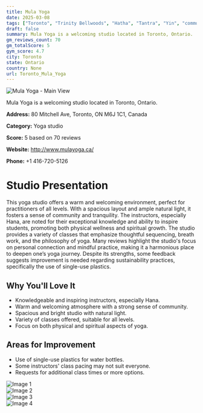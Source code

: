 ```yaml
---
title: Mula Yoga
date: 2025-03-08
tags: ["Toronto", "Trinity Bellwoods", "Hatha", "Tantra", "Yin", "community", "welcoming", "Toronto"]  
draft: false
summary: Mula Yoga is a welcoming studio located in Toronto, Ontario.
gm_reviews_count: 70
gm_totalScore: 5
gym_score: 4.7
city: Toronto
state: Ontario
country: None
url: Toronto_Mula_Yoga
---
```


<div className="aspect-[16/9] relative my-8">
  <img 
    src="https://lh5.googleusercontent.com/p/AF1QipM-cBpVhZhOXYeVDGlQbPsZ6hhSrf8dOQ2OWnnm=w1920-h1080-k-no"
    alt="Mula Yoga - Main View"
    className="object-cover absolute inset-0 w-full h-full rounded-lg"
  />
</div>

Mula Yoga is a welcoming studio located in Toronto, Ontario.

**Address:** 80 Mitchell Ave, Toronto, ON M6J 1C1, Canada

**Category:** Yoga studio

**Score:** 5 based on 70 reviews

**Website:** http://www.mulayoga.ca/

**Phone:** +1 416-720-5126

# Studio Presentation

This yoga studio offers a warm and welcoming environment, perfect for practitioners of all levels. With a spacious layout and ample natural light, it fosters a sense of community and tranquility. The instructors, especially Hana, are noted for their exceptional knowledge and ability to inspire students, promoting both physical wellness and spiritual growth. The studio provides a variety of classes that emphasize thoughtful sequencing, breath work, and the philosophy of yoga. Many reviews highlight the studio's focus on personal connection and mindful practice, making it a harmonious place to deepen one’s yoga journey. Despite its strengths, some feedback suggests improvement is needed regarding sustainability practices, specifically the use of single-use plastics.

## Why You'll Love It

- Knowledgeable and inspiring instructors, especially Hana.
- Warm and welcoming atmosphere with a strong sense of community.
- Spacious and bright studio with natural light.
- Variety of classes offered, suitable for all levels.
- Focus on both physical and spiritual aspects of yoga.

## Areas for Improvement

- Use of single-use plastics for water bottles.
- Some instructors' class pacing may not suit everyone.
- Requests for additional class times or more options.

<div className="grid grid-cols-1 xl:grid-cols-2 gap-4 my-8">
<div className="aspect-[4/3] relative"><img src="https://lh5.googleusercontent.com/p/AF1QipNlEdxnijs2Y5FccS1lX0-dTw8iuPI2EPyvnVI8=w1920-h1080-k-no" alt="Image 1" className="object-cover absolute inset-0 w-full h-full rounded-lg" /></div>
<div className="aspect-[4/3] relative"><img src="https://lh5.googleusercontent.com/p/AF1QipNQY_C48trNvN99a2XrXwKsgH92CIOWE5PmayE=w1920-h1080-k-no" alt="Image 2" className="object-cover absolute inset-0 w-full h-full rounded-lg" /></div>
<div className="aspect-[4/3] relative"><img src="https://lh5.googleusercontent.com/p/AF1QipNxQCknX1r3ypblpy4vMq9Ur83qP2jTnoMDuaqA=w1920-h1080-k-no" alt="Image 3" className="object-cover absolute inset-0 w-full h-full rounded-lg" /></div>
<div className="aspect-[4/3] relative"><img src="https://lh5.googleusercontent.com/p/AF1QipPTqKpYKSZPIvhn7S4or61G_MdH62mtqZ6uq3-t=w1920-h1080-k-no" alt="Image 4" className="object-cover absolute inset-0 w-full h-full rounded-lg" /></div>
</div>